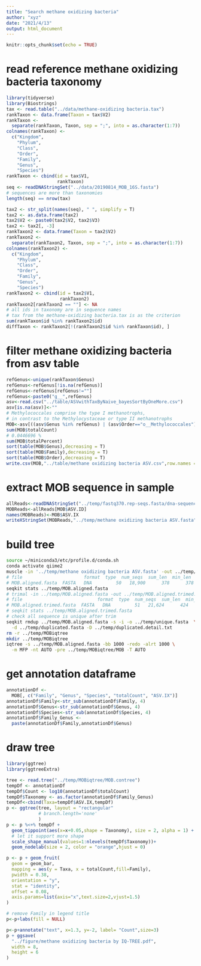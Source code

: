 ```yaml
---
title: "Search methane oxidizing bacteria"
author: "xyz"
date: "2021/4/13"
output: html_document
---
```


```r
knitr::opts_chunk$set(echo = TRUE)
```

# read reference methane oxidizing bacteria taxonomy

```r
library(tidyverse)
library(Biostrings)
tax <- read.table("../data/methane-oxidizing bacteria.tax")
rankTaxon <- data.frame(Taxon = tax$V2)
rankTaxon <-
  separate(rankTaxon, Taxon, sep = ";", into = as.character(1:7))
colnames(rankTaxon) <-
  c("Kingdom",
    "Phylum",
    "Class",
    "Order",
    "Family",
    "Genus",
    "Species")
rankTaxon <- cbind(id = tax$V1,
                   rankTaxon)
seq <- readDNAStringSet("../data/20190814_MOB_16S.fasta")
# sequences are more than taxonomies
length(seq) == nrow(tax)

tax2 <- str_split(names(seq), " ", simplify = T)
tax2 <- as.data.frame(tax2)
tax2$V2 <- paste0(tax2$V2, tax2$V3)
tax2 <- tax2[, -3]
rankTaxon2 <- data.frame(Taxon = tax2$V2)
rankTaxon2 <-
  separate(rankTaxon2, Taxon, sep = ";", into = as.character(1:7))
colnames(rankTaxon2) <-
  c("Kingdom",
    "Phylum",
    "Class",
    "Order",
    "Family",
    "Genus",
    "Species")
rankTaxon2 <- cbind(id = tax2$V1,
                    rankTaxon2)
rankTaxon2[rankTaxon2 == ""] <- NA
# all ids in taxonomy are in sequence names
# tax from the methane-oxidizing bacteria.tax is as the criterion
sum(rankTaxon$id %in% rankTaxon2$id)
diffTaxon <- rankTaxon2[!(rankTaxon2$id %in% rankTaxon$id), ]
```

# filter methane oxidizing bacteria from asv table

```r
refGenus<-unique(rankTaxon$Genus)
refGenus<-refGenus[!is.na(refGenus)]
refGenus<-refGenus[refGenus!=""]
refGenus<-paste0("g__",refGenus)
asv<-read.csv("../table/ASVwithTaxByNaive_bayesSortByOneMore.csv")
asv[is.na(asv)]<-""
# Methylococcales comprise the type I methanotrophs, 
# in contrast to the Methylocystaceae or type II methanotrophs
MOB<-asv[((asv$Genus %in% refGenus) | (asv$Order=="o__Methylococcales")),]
sum(MOB$totalCount)
# 0.0446696 %
sum(MOB$totalPercent)
sort(table(MOB$Genus),decreasing = T)
sort(table(MOB$Family),decreasing = T)
sort(table(MOB$Order),decreasing = T)
write.csv(MOB,"../table/methane oxidizing bacteria ASV.csv",row.names = F)
```

# extract MOB sequence in sample

```r
allReads<-readDNAStringSet("../temp/fastq370.rep-seqs.fasta/dna-sequences.fasta")
MOBReads<-allReads[MOB$ASV.ID]
names(MOBReads)<-MOB$ASV.IX
writeXStringSet(MOBReads,"../temp/methane oxidizing bacteria ASV.fasta",width=20000)
```

# build tree

```bash
source ~/miniconda3/etc/profile.d/conda.sh
conda activate qiime2
muscle -in '../temp/methane oxidizing bacteria ASV.fasta' -out ../temp/MOB.aligned.fasta
# file                       format  type  num_seqs  sum_len  min_len  avg_len  max_len
# MOB.aligned.fasta  FASTA   DNA         50   18,900      378      378      378
seqkit stats ../temp/MOB.aligned.fasta
# trimal -in ../temp/MOB.aligned.fasta -out ../temp/MOB.aligned.trimed.fasta -gt 0.20 -cons 40
# file                            format  type  num_seqs  sum_len  min_len  avg_len  max_len
# MOB.aligned.trimed.fasta  FASTA   DNA         51   21,624      424      424      424
# seqkit stats ../temp/MOB.aligned.trimed.fasta
# check all sequence is unique after trim
seqkit rmdup ../temp/MOB.aligned.fasta -s -i -o ../temp/unique.fasta  \
  -d ../temp/duplicated.fasta -D ../temp/duplicated.detail.txt
rm -r ../temp/MOBiqtree
mkdir ../temp/MOBiqtree
iqtree -s ../temp/MOB.aligned.fasta -bb 1000 -redo -alrt 1000 \
  -m MFP -nt AUTO -pre ../temp/MOBiqtree/MOB -T AUTO
```

# get annotation dataframe

```r
annotationDf <-
  MOB[, c("Family", "Genus", "Species", "totalCount", "ASV.IX")]
annotationDf$Family<-str_sub(annotationDf$Family, 4)
annotationDf$Genus<-str_sub(annotationDf$Genus, 4)
annotationDf$Species<-str_sub(annotationDf$Species, 4)
annotationDf$Family_Genus <-
  paste(annotationDf$Family,annotationDf$Genus)
```

# draw tree

```r
library(ggtree)
library(ggtreeExtra)

tree <- read.tree("../temp/MOBiqtree/MOB.contree")
tempDf <- annotationDf
tempDf$Count <- log10(annotationDf$totalCount)
tempDf$Taxonomy <- as.factor(annotationDf$Family_Genus)
tempDf<-cbind(Taxa=tempDf$ASV.IX,tempDf)
p <- ggtree(tree, layout = "rectangular"
            # branch.length='none'
            )
p <- p %<+% tempDf +
  geom_tippoint(aes(x=x+0.05,shape = Taxonomy), size = 2, alpha = 1) +
  # let it support more shape
  scale_shape_manual(values=1:nlevels(tempDf$Taxonomy))+
  geom_nodelab(size = 2, color = "orange",hjust = 0)

p <- p + geom_fruit(
  geom = geom_bar,
  mapping = aes(y = Taxa, x = totalCount,fill=Family),
  pwidth = 0.38,
  orientation = "y",
  stat = "identity",
  offset = 0.08,
  axis.params=list(axis="x",text.size=2,vjust=1.5)
)

# remove Family in legend title
p<-p+labs(fill = NULL)

p<-p+annotate("text", x=1.3, y=-2, label= "Count",size=3)
p + ggsave(
  "../figure/methane oxidizing bacteria by IQ-TREE.pdf",
  width = 8,
  height = 6
)
```

